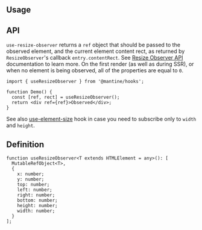 

## Usage

<Demo data={HooksDemos.useResizeObserverDemo} />

## API

`use-resize-observer` returns a `ref` object that should be passed to the observed element, and the current element content rect, as returned by `ResizeObserver`'s callback `entry.contentRect`.
See [Resize Observer API](https://developer.mozilla.org/en-US/docs/Web/API/ResizeObserver) documentation to learn more.
On the first render (as well as during SSR), or when no element is being observed, all of the properties are equal to `0`.

```tsx
import { useResizeObserver } from '@mantine/hooks';

function Demo() {
  const [ref, rect] = useResizeObserver();
  return <div ref={ref}>Observed</div>;
}
```

See also [use-element-size](https://mantine.dev/hooks/use-element-size/) hook in case you need to subscribe only to `width` and `height`.

## Definition

```tsx
function useResizeObserver<T extends HTMLElement = any>(): [
  MutableRefObject<T>,
  {
    x: number;
    y: number;
    top: number;
    left: number;
    right: number;
    bottom: number;
    height: number;
    width: number;
  }
];
```
